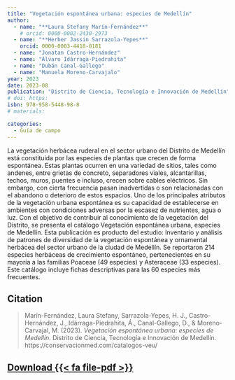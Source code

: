 ```yaml
---
title: "Vegetación espontánea urbana: especies de Medellín"
author:
  - name: "**Laura Stefany Marín-Fernández**"
    # orcid: 0000-0002-2430-2973
  - name: "**Herber Jassin Sarrazola-Yepes**"
    orcid: 0000-0003-4418-0181
  - name: "Jonatan Castro-Hernández"
  - name: "Álvaro Idárraga-Piedrahita"
  - name: "Dubán Canal-Gallego"
  - name: "Manuela Moreno-Carvajalo"
year: 2023
date: 2023-08
publication: "Distrito de Ciencia, Tecnología e Innovación de Medellín"
# doi: https:
isbn: 978-958-5448-98-8
# materials: 

categories:
  - Guía de campo
---
```


La vegetación herbácea ruderal en el sector urbano del Distrito de Medellín está constituida por las especies de plantas que crecen de forma espontánea. Estas plantas ocurren en una variedad de sitios, tales como andenes, entre grietas de concreto, separadores viales, alcantarillas, techos, muros, puentes e incluso, crecen sobre cables eléctricos. Sin embargo, con cierta frecuencia pasan inadvertidas o son relacionadas con el abandono o deterioro de estos espacios. Uno de los principales atributos de la vegetación urbana espontánea es su capacidad de establecerse en ambientes con condiciones adversas por la escasez de nutrientes, agua o luz. Con el objetivo de contribuir al conocimiento de la vegetación del Distrito, se presenta el catálogo Vegetación espontánea urbana, especies de Medellín. Esta publicación es producto del estudio: Inventario y análisis de patrones de diversidad de la vegetación espontánea y ornamental herbácea del sector urbano de la ciudad de Medellín. Se reportaron 214 especies herbáceas de crecimiento espontáneo, pertenecientes en su mayoría a las familias Poaceae (49 especies) y Asteraceae (33 especies). Este catálogo incluye fichas descriptivas para las 60 especies más frecuentes.

## Citation

> Marín-Fernández, Laura Stefany, Sarrazola-Yepes, H. J., Castro-Hernández, J., Idárraga-Piedrahita, Á., Canal-Gallego, D., & Moreno-Carvajal, M. (2023). *Vegetación espontánea urbana: especies de Medellín*. Distrito de Ciencia, Tecnología e Innovación de Medellín. https://conservacionmed.com/catalogos-veu/

## [Download {{< fa file-pdf >}}](https://www.researchgate.net/publication/373755828_Vegetacion_espontanea_urbana_Especies_de_Medellin/)
